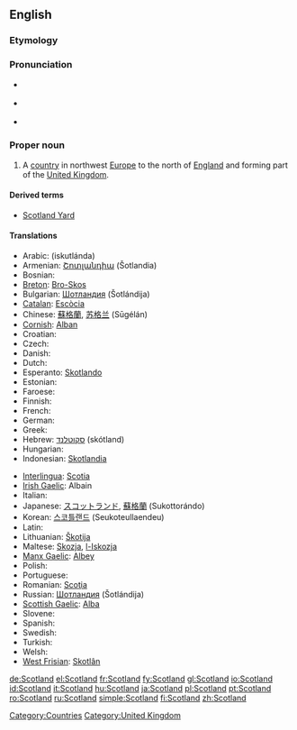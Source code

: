 ==English==
{{wikipedia}}

===Etymology===
{{compound|Scot|land}}

===Pronunciation===
* {{a|UK}} {{IPA|/ˈskɒt.lənd/}}
* {{a|US}} {{IPA|/ˈskɑt.lənd/}}
* {{audio|en-us-Scotland.ogg|Audio (US)}}

===Proper noun===
{{en-proper noun}}

# A [[country]] in northwest [[Europe]] to the north of [[England]] and forming part of the [[United Kingdom]].

====Derived terms====
* [[Scotland Yard]]

====Translations====
{{trans-top|country in northwest Europe to the north of England}}
* Arabic: {{Arab|[[اسكتلندا]]}} (iskutlánda) {{f}}
*Armenian: [[Շոտլանդիա]] (Šotlandia)
* Bosnian: {{t-|bs|Škotska|f}}
* [[Breton]]: [[Bro-Skos]]
* Bulgarian: [[Шотландия]] (Šotlándija) {{f}}
* [[Catalan]]: [[Escòcia]]
* Chinese: [[蘇格蘭]], [[苏格兰]] (Sūgélán)
* [[Cornish]]: [[Alban]]
* Croatian: {{t-|hr|Škotska|f|alt=Škȍtskā}}
* Czech: {{t-|cs|Skotsko}}
* Danish: {{t+|da|Skotland}}
* Dutch: {{t+|nl|Schotland}}
* Esperanto: [[Skotlando]]
* Estonian: {{t-|et|Šotimaa}}
* Faroese: {{t-|fo|Skotland|n|xs=Faroese}}
* Finnish: {{t+|fi|Skotlanti}}
* French: {{t+|fr|Écosse|f}}
* German: {{t+|de|Schottland|n}}
* Greek: {{t+|el|Σκωτία|f|tr=Skotía|sc=Grek}}
* Hebrew: [[סקוטלנד]] (skótland) {{m}}
* Hungarian: {{t+|hu|Skócia}}
* Indonesian: [[Skotlandia]]
{{trans-mid}}
* [[Interlingua]]: [[Scotia]]
* [[Irish Gaelic]]: Albain {{f}}
* Italian: {{t+|it|Scozia|f}}
* Japanese: [[スコットランド]], [[蘇格蘭]] (Sukottorándo)
* Korean: [[스코틀랜드]] (Seukoteullaendeu)
* Latin: {{t-|la|Caledonia|f}}
* Lithuanian: [[Škotija]] {{f}}
* Maltese: [[Skozja]], [[l-Iskozja]]
* [[Manx Gaelic]]: [[Albey]]
* Polish: {{t+|pl|Szkocja|f}}
* Portuguese: {{t+|pt|Escócia|f}}
* Romanian: [[Scoţia]] {{f}}
* Russian: [[Шотландия]] (Šotlándija) {{f}}
* [[Scottish Gaelic]]: [[Alba]] {{f}}
* Slovene: {{t+|sl|Škotska|f}}
* Spanish: {{t+|es|Escocia|f}}
* Swedish: {{t+|sv|Skottland}}
* Turkish: {{t+|tr|İskoçya}}
* Welsh: {{t-|cy|yr Alban|f|xs=Welsh}}
* [[West Frisian]]: [[Skotlân]]
{{trans-bottom}}

[[Category:Countries]]
[[Category:United Kingdom]]

[[de:Scotland]]
[[el:Scotland]]
[[fr:Scotland]]
[[fy:Scotland]]
[[gl:Scotland]]
[[io:Scotland]]
[[id:Scotland]]
[[it:Scotland]]
[[hu:Scotland]]
[[ja:Scotland]]
[[pl:Scotland]]
[[pt:Scotland]]
[[ro:Scotland]]
[[ru:Scotland]]
[[simple:Scotland]]
[[fi:Scotland]]
[[zh:Scotland]]